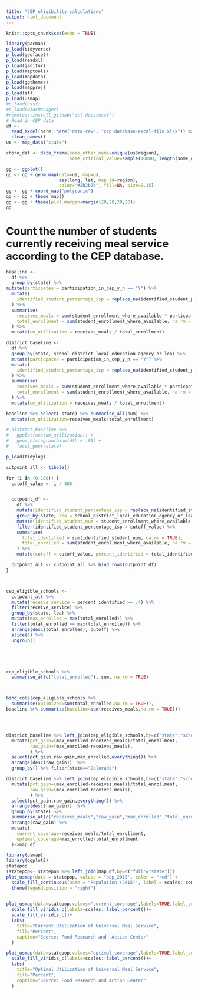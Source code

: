 ```yaml
---
title: "CEP_eligibility_calculations"
output: html_document
---
```


```r
knitr::opts_chunk$set(echo = TRUE)
```



```r
library(pacman)
p_load(tidyverse)
p_load(geofacet)
p_load(readxl)
p_load(janitor)
p_load(maptools)
p_load(mapdata)
p_load(ggthemes)
p_load(mapproj)
p_load(sf)
p_load(usmap)
#p_load(ussf)
#p_load(BiocManager)
#remotes::install_github("dcl-docs/ussf")
# Read in CEP data
df <-
  read_excel(here::here("data-raw", "cep-database-excel-file.xlsx")) %>%
  clean_names() 
us <- map_data("state")

choro_dat <- data_frame(some_other_name=unique(us$region),
                        some_critical_value=sample(10000, length(some_other_name)))

gg <- ggplot()
gg <- gg + geom_map(data=us, map=us,
                    aes(long, lat, map_id=region),
                    color="#2b2b2b", fill=NA, size=0.15)
gg <- gg + coord_map("polyconic")
gg <- gg + theme_map()
gg <- gg + theme(plot.margin=margin(20,20,20,20))
gg


```


# Count the number of students currently receiving meal service according to the CEP database.
```r
baseline <-
  df %>%
  group_by(state) %>%
mutate(particpates = participation_in_cep_y_n == "Y") %>%
  mutate(
    identified_student_percentage_isp = replace_na(identified_student_percentage_isp, 0)
  ) %>%
  summarise(
    receives_meals = sum(student_enrollment_where_available * particpates, na.rm = TRUE),
    total_enrollment = sum(student_enrollment_where_available, na.rm = TRUE)
  ) %>%
  mutate(um_utilization = receives_meals / total_enrollment)

district_baseline <-
  df %>%
  group_by(state, school_district_local_education_agency_or_lea) %>%
  mutate(particpates = participation_in_cep_y_n == "Y") %>%
  mutate(
    identified_student_percentage_isp = replace_na(identified_student_percentage_isp, 0)
  ) %>%
  summarise(
    receives_meals = sum(student_enrollment_where_available * particpates, na.rm = TRUE),
    total_enrollment = sum(student_enrollment_where_available, na.rm = TRUE)
  ) %>%
  mutate(um_utilization = receives_meals / total_enrollment)
```


```r
baseline %>% select(-state) %>% summarise_all(sum) %>%
  mutate(um_utilization=receives_meals/total_enrollment)
```

```r


# district_baseline %>%
#   ggplot(aes(um_utilization)) +
#   geom_histogram(binwidth = .05) +
#   facet_geo(~state)
```



```r
p_load(tidylog)

cutpoint_all <- tibble()

for (i in (0:160)) {
  cutoff_value <- i / 400


  cutpoint_df <-
    df %>%
    mutate(identified_student_percentage_isp = replace_na(identified_student_percentage_isp, 0)) %>%
    group_by(state, lea = school_district_local_education_agency_or_lea) %>%
    mutate(identified_student_num = student_enrollment_where_available * identified_student_percentage_isp) %>%
    filter(identified_student_percentage_isp > cutoff_value) %>%
    summarise(
      total_identified = sum(identified_student_num, na.rm = TRUE),
      total_enrolled = sum(student_enrollment_where_available, na.rm = TRUE)
    ) %>%
    mutate(cutoff = cutoff_value, percent_identified = total_identified / total_enrolled)

  cutpoint_all <- cutpoint_all %>% bind_rows(cutpoint_df)
}



cep_eligible_schools <-
  cutpoint_all %>%
  mutate(receive_service = percent_identified >= .4) %>%
  filter(receive_service) %>%
  group_by(state, lea) %>%
  mutate(max_enrolled = max(total_enrolled)) %>%
  filter(total_enrolled == max(total_enrolled)) %>%
  arrange(desc(total_enrolled), cutoff) %>%
  slice(1) %>%
  ungroup()





cep_eligible_schools %>%
  summarise_at(c("total_enrolled"), sum, na.rm = TRUE)



bind_cols(cep_eligible_schools %>%
  summarise(optimized=sum(total_enrolled,na.rm = TRUE)),
baseline %>% summarise(baseline=sum(receives_meals,na.rm = TRUE)))





```


```r

district_baseline %>% left_join(cep_eligible_schools,by=c("state","school_district_local_education_agency_or_lea"="lea")) %>%
  mutate(pct_gain=(max_enrolled-receives_meals)/total_enrollment,
         raw_gain=(max_enrolled-receives_meals),
         ) %>% 
  select(pct_gain,raw_gain,max_enrolled,everything()) %>% 
  arrange(desc(raw_gain))  %>% 
  group_by() %>% filter(state=="Colorado")

```


```r

district_baseline %>% left_join(cep_eligible_schools,by=c("state","school_district_local_education_agency_or_lea"="lea")) %>%
  mutate(pct_gain=(max_enrolled-receives_meals)/total_enrollment,
         raw_gain=(max_enrolled-receives_meals),
         ) %>% 
  select(pct_gain,raw_gain,everything()) %>% 
  arrange(desc(raw_gain))  %>% 
  group_by(state) %>%
  summarise_at(c("receives_meals","raw_gain","max_enrolled","total_enrollment"),sum,na.rm=TRUE) %>%
  arrange(raw_gain) %>% 
  mutate(
    current_coverage=receives_meals/total_enrollment,
    optimal_coverage=max_enrolled/total_enrollment
  )->map_df


```

```r
library(usmap)
library(ggplot2)
statepop
(statepop<- statepop %>% left_join(map_df,by=c("full"="state")))
plot_usmap(data = statepop, values = "pop_2015", color = "red") + 
  scale_fill_continuous(name = "Population (2015)", label = scales::comma) + 
  theme(legend.position = "right")
 
```


```r
plot_usmap(data=statepop,values="current_coverage",labels=TRUE,label_color = "white")+
  scale_fill_viridis_c(labels=scales::label_percent())+
  scale_fill_viridis_c()+
  labs(
    title="Current Utilization of Universal Meal Service",
    fill="Percent",
    caption="Source: Food Research and  Action Center"
  )
```


```r
plot_usmap(data=statepop,values="optimal_coverage",labels=TRUE,label_color = "white")+
  scale_fill_viridis_c(labels=scales::label_percent())+
  labs(
    title="Optimal Utilization of Universal Meal Service",
    fill="Percent",
    caption="Source: Food Research and Action Center"
  )
```

